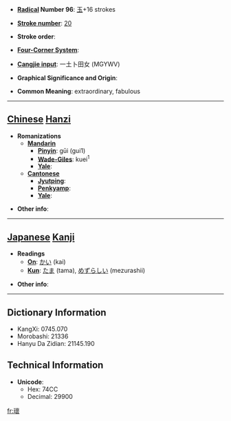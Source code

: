 * '''[[Wiktionary:Chinese radical index| Radical]] Number 96''': [[Wiktionary:Chinese radical index 玉|玉]]+16 strokes

* '''[[Wiktionary:Chinese total strokes index|Stroke number]]''': [[Wiktionary:Chinese total strokes index 20|20]]

* '''Stroke order''': 

* '''[[Wiktionary:Chinese four corner index|Four-Corner System]]''': 

* '''[[Wiktionary:Chinese Cangjie index|Cangjie input]]''': 一土卜田女 (MGYWV)

* '''Graphical Significance and Origin''': 

* '''Common Meaning''': extraordinary, fabulous

----

== [[Chinese]] [[Hanzi]] ==

* '''Romanizations'''
** '''[[Mandarin]]'''
*** '''[[Pinyin]]''': gūi (gui1)
*** '''[[Wade-Giles]]''': kuei<sup>1</sup>
*** '''[[Yale]]''': 
** '''[[Cantonese]]'''
*** '''[[Jyutping]]''':
*** '''[[Penkyamp]]''': 
*** '''[[Yale]]''': 

* '''Other info''': 

----

== [[Japanese]] [[Kanji]] ==

* '''Readings'''
** '''[[On]]''': [[かい]] (kai)
** '''[[Kun]]''': [[たま]] (tama), [[めずらしい]] (mezurashii)

* '''Other info''':  

----

== Dictionary Information ==

* KangXi: 0745.070
* Morobashi: 21336
* Hanyu Da Zidian: 21145.190

== Technical Information ==

* '''Unicode''':
** Hex: 74CC
** Decimal: 29900

[[fr:瓌]]